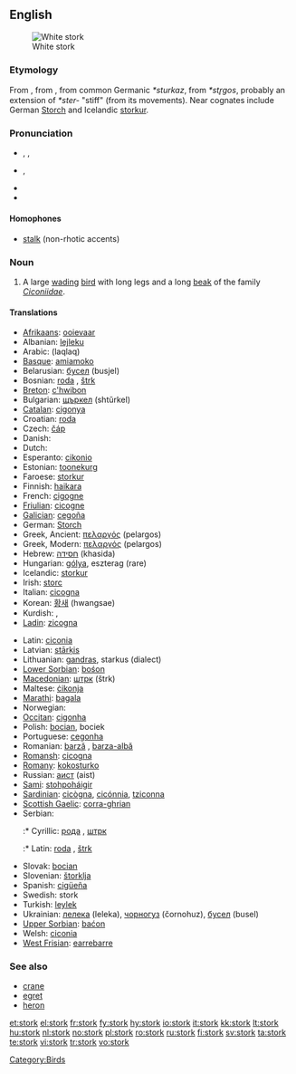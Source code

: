 {{wikipedia|dab=stork}}
==English==

[[Image:White Stork 3weeks.jpg|thumbnail|right|White stork]]

===Etymology===
From {{etyl|enm}} {{term|stork|lang=enm}}, from {{etyl|ang}} {{term|storc|lang=ang}}, from common Germanic ''*sturkaz'', from {{PIE.}} ''*str̥gos'', probably an extension of ''*ster-'' "stiff" (from its movements).  Near cognates include German [[Storch]] and Icelandic [[storkur]].

===Pronunciation===
* {{a|US}} {{enPR|stôrk}}, {{IPA|/stɔrk/}}, {{SAMPA|/stOrk/}}
* {{a|UK}} {{IPA|/stɔːk/}}, {{SAMPA|/stO:k/}}
* {{audio|en-us-stork.ogg|Audio (US)}}
* {{rhymes|ɔː(r)k}}

====Homophones====
* [[stalk]] (non-rhotic accents)

===Noun===
{{en-noun}}

# A large [[wade|wading]] [[bird]] with long legs and a long [[beak]] of the family ''[[Ciconiidae]]''.

====Translations====
{{trans-top|large wading bird}}
* [[Afrikaans]]: [[ooievaar]]
* Albanian: [[lejleku]]
* Arabic: {{Arab|[[لقلق]]}} (laqlaq)
* [[Basque]]: [[amiamoko]]
* Belarusian: [[бусел]] (busjel)
* Bosnian: [[roda]] {{f}}, [[štrk]] {{m}}
* [[Breton]]: [[c'hwibon]]
* Bulgarian: [[щъркел]] (shtŭrkel)
* [[Catalan]]: [[cigonya]]
* Croatian: [[roda]] {{f}}
* Czech: [[čáp]] {{m}}
* Danish: {{t|da|stork}}
* Dutch: {{t|nl|ooievaar|m}}
* Esperanto: [[cikonio]]
* Estonian: [[toonekurg]]
* Faroese: [[storkur]]
* Finnish: [[haikara]]
* French: [[cigogne]] {{f}}
* [[Friulian]]: [[cicogne]]
* [[Galician]]: [[cegoña]]
* German: [[Storch]] {{m}}
* Greek, Ancient: [[πελαργός]] {{m}} (pelargos)
* Greek, Modern: [[πελαργός]] (pelargos)
* Hebrew: [[חסידה]] (khasida) {{f}}
* Hungarian: [[gólya]], eszterag (rare)
* Icelandic: [[storkur]]
* Irish: [[storc]]
* Italian: [[cicogna]] {{f}}
* Korean: [[황새]] (hwangsae)
* Kurdish: {{KUchar|[[له‌قله‌ق]]}}, {{KUchar|[[حاجی له‌قله‌ق]]}}
* [[Ladin]]: [[zicogna]]
{{trans-mid}}
* Latin: [[ciconia]]
* Latvian: [[stārķis]]
* Lithuanian: [[gandras]], starkus (dialect)
* [[Lower Sorbian]]: [[bośon]]
* [[Macedonian]]: [[штрк]] (štrk)
* Maltese: [[ċikonja]]
* [[Marathi]]: [[bagala]]
* Norwegian: {{t|no|stork}}
* [[Occitan]]: [[cigonha]]
* Polish: [[bocian]], bociek
* Portuguese: [[cegonha]]
* Romanian: [[barză]] {{f}}, [[barza-albă]] {{f}}
* [[Romansh]]: [[cicogna]]
* [[Romany]]: [[kokosturko]] {{m}}
* Russian: [[аист]] (aist)
* [[Sami]]: [[stohpoháigir]]
* [[Sardinian]]: [[cicògna]], [[cicónnia]], [[tziconna]]
* [[Scottish Gaelic]]: [[corra-ghrian]]
* Serbian:
*:* Cyrillic: [[рода]] {{f}}, [[штрк]] {{m}}
*:* Latin: [[roda]] {{f}}, [[štrk]] {{m}}
* Slovak: [[bocian]]
* Slovenian: [[štorklja]] {{f}}
* Spanish: [[cigüeña]] {{f}}
* Swedish: stork
* Turkish: [[leylek]]
* Ukrainian: [[лелека]] (leleka), [[чорногуз]] (čornohuz), [[бусел]] (busel)
* [[Upper Sorbian]]: [[baćon]]
* Welsh: [[ciconia]]
* [[West Frisian]]: [[earrebarre]]
{{trans-bottom}}

===See also===
* [[crane]]
* [[egret]]
* [[heron]]

[[Category:Birds]]

[[et:stork]]
[[el:stork]]
[[fr:stork]]
[[fy:stork]]
[[hy:stork]]
[[io:stork]]
[[it:stork]]
[[kk:stork]]
[[lt:stork]]
[[hu:stork]]
[[nl:stork]]
[[no:stork]]
[[pl:stork]]
[[ro:stork]]
[[ru:stork]]
[[fi:stork]]
[[sv:stork]]
[[ta:stork]]
[[te:stork]]
[[vi:stork]]
[[tr:stork]]
[[vo:stork]]